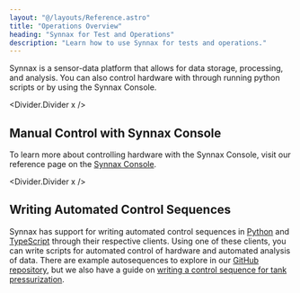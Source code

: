 ```yaml
---
layout: "@/layouts/Reference.astro"
title: "Operations Overview"
heading: "Synnax for Test and Operations"
description: "Learn how to use Synnax for tests and operations."
---
```



Synnax is a sensor-data platform that allows for data storage, processing, and analysis.
You can also control hardware with through running python scripts or by using the Synnax
Console.

<Divider.Divider x />

## Manual Control with Synnax Console

To learn more about controlling hardware with the Synnax Console, visit our reference
page on the [Synnax Console](/reference/console/get-started).

<Divider.Divider x />

## Writing Automated Control Sequences

Synnax has support for writing automated control sequences in
[Python](/reference/python-client/get-started) and
[TypeScript](/reference/typescript-client/get-started) through their respective clients.
Using one of these clients, you can write scripts for automated control of hardware and
automated analysis of data. There are example autosequences to explore in our [GitHub
repository](https://github.com/synnaxlabs/synnax/tree/main/client/py/examples/control),
but we also have a guide on [writing a control sequence for tank
pressurization](/guides/operations/automated-control).
